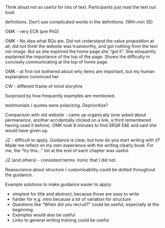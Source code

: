 Think aloud not so useful for lots of text. Participants just read the text out loud. 

definitions. Don't use complicated words in the definitions. (WH~min 35)

OMK - very ECR (pre PhD)

OMK - No idea what RGs are. Did not understand the value proposition at all, did not think the website was trustworthy, and got nothing from the text nor image. But as she explored the home page she "got it". She eloquently explained the importance of the top of the page. Shows the difficulty in concisely communicating at the top of home page. 

OMK - at first not bothered about why items are important, but my human explanation convinced her

CW - different frame of mind storyline

Surprised by how frequently examples are mentioned. 

testimonials / quotes were polarizing. Deprioritize?

Comparison with old website - came up organically (one asked about permanence, another accidentally clicked on a link, a third remembered having used it before). OMK took 8 minutes to find SRQR E&E and said she would have given up. 

JZ - difficult to apply. Guidance is clear, but how do you start writing with it? Made me reflect on my own experience with the writing clearly book. For me, the "try this..." list at the end of each chapter was useful.

JZ (and others) - consistent terms. Ironic that I did not.

Reassurance about structure / customisability could be dotted throughout the guidance. 

Example solutions to make guidance easier to apply:

* simplest for title and abstract, because those are easy to write
* harder for e.g. intro because a lot of variation for structure
* Questions like "When did you recruit?" could be useful, especially at the beginning. 
* Examples would also be useful
* Links to general writing training could be useful

